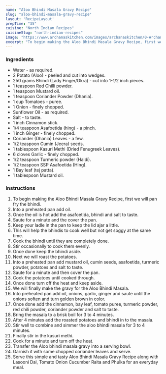 ---
name: "Aloo Bhindi Masala Gravy Recipe"
slug: "aloo-bhindi-masala-gravy-recipe"
layout: 'RecipeLayout'
prepTime: "35"
cuisine: "North Indian Recipes"
cuisineSlug: "north-indian-recipes"
image: "https://www.archanaskitchen.com/images/archanaskitchen/0-Archanas-Kitchen-Recipes/2019/Aloo_Bhindi_Masala_Curry_Recipe_Video_North_Indian_Gravy_Dish_10_1600.jpg"
excerpt: "To begin making the Aloo Bhindi Masala Gravy Recipe, first we will pan fry the bhindi"
---

### Ingredients

- Water - as required.
- 2 Potato (Aloo) - peeled and cut into wedges.
- 250 grams Bhindi (Lady Finger/Okra) - cut into 1-1/2 inch pieces.
- 1 teaspoon Red Chilli powder.
- 1 teaspoon Mustard oil.
- 1 teaspoon Coriander Powder (Dhania).
- 1 cup Tomatoes - puree.
- 1 Onion - finely chopped.
- Sunflower Oil - as required.
- Salt - to taste.
- 1 inch Cinnamon stick.
- 1/4 teaspoon Asafoetida (hing) - a pinch.
- 1 inch Ginger - finely chopped.
- Coriander (Dhania) Leaves - a few.
- 1/2 teaspoon Cumin (Jeera) seeds.
- 1 tablespoon Kasuri Methi (Dried Fenugreek Leaves).
- 6 cloves Garlic - finely chopped.
- 1/2 teaspoon Turmeric powder (Haldi).
- 1/2 teaspoon SSP Asafoetida (Hing).
- 1 Bay leaf (tej patta).
- 1 tablespoon Mustard oil.

### Instructions

1. To begin making the Aloo Bhindi Masala Gravy Recipe, first we will pan fry the bhindi.
1. Into a preheated pan add oil.
1. Once the oil is hot add the asafoetida, bhindi and salt to taste.
1. Saute for a minute and the cover the pan.
1. Keep your ladle in the pan to keep the lid ajar a little.
1. This will help the bhindis to cook well but not get soggy at the same time.
1. Cook the bhindi until they are completely done.
1. Stir occasionally to cook them evenly.
1. Once done keep the bhindi aside.
1. Next we will roast the potatoes.
1. Into a preheated pan add mustard oil, cumin seeds, asafoetida, turmeric powder, potatoes and salt to taste.
1. Saute for a minute and then cover the pan.
1. Cook the potatoes until cooked through.
1. Once done turn off the heat and keep aside.
1.  We will finally make the gravy for the Aloo Bhindi Masala.
1. Into  preheated pan add oil, onions, garlic, ginger and saute until the onions soften and turn golden brown in color.
1. Once done add the cinnamon, bay leaf, tomato puree, turmeric powder, red chili powder, coriander powder and salt to taste.
1. Bring the masala to a brisk boil for 3 to 4 minutes.
1. After 4 minutes add the roasted potatoes and bhindi in to the masala.
1. Stir well to combine and simmer the aloo bhindi masala for 3 to 4 minutes.
1. Finally stir in the kasuri methi.
1. Cook for a minute and turn off the heat.
1. Transfer the Aloo bhindi masala gravy into a serving bowl.
1. Garnish it with some chopped coriander leaves and serve.
1. Serve this simple and tasty Aloo Bhindi Masala Gravy Recipe along with Lasooni Dal, Tomato Onion Cucumber Raita and Phulka for an everyday meal.
